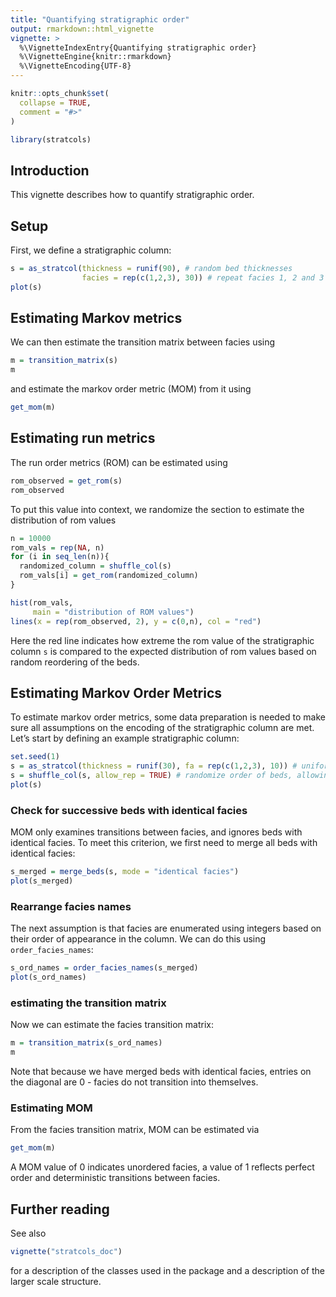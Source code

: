 ```yaml
---
title: "Quantifying stratigraphic order"
output: rmarkdown::html_vignette
vignette: >
  %\VignetteIndexEntry{Quantifying stratigraphic order}
  %\VignetteEngine{knitr::rmarkdown}
  %\VignetteEncoding{UTF-8}
---
```


```r
knitr::opts_chunk$set(
  collapse = TRUE,
  comment = "#>"
)
```

```r
library(stratcols)
```

## Introduction

This vignette describes how to quantify stratigraphic order.

## Setup

First, we define a stratigraphic column:

```r
s = as_stratcol(thickness = runif(90), # random bed thicknesses
                facies = rep(c(1,2,3), 30)) # repeat facies 1, 2 and 3 
plot(s)
```

## Estimating Markov metrics

We can then estimate the transition matrix between facies using

```r
m = transition_matrix(s)
m
```
and estimate the markov order metric (MOM) from it using

```r
get_mom(m)
```
## Estimating run metrics

The run order metrics (ROM) can be estimated using

```r
rom_observed = get_rom(s)
rom_observed
```

To put this value into context, we randomize the section to estimate the distribution of rom values

```r
n = 10000
rom_vals = rep(NA, n)
for (i in seq_len(n)){
  randomized_column = shuffle_col(s)
  rom_vals[i] = get_rom(randomized_column)
}

hist(rom_vals,
     main = "distribution of ROM values")
lines(x = rep(rom_observed, 2), y = c(0,n), col = "red")
```
Here the red line indicates how extreme the rom value of the stratigraphic column `s` is compared to the expected distribution of rom values based on random reordering of the beds.

## Estimating Markov Order Metrics
To estimate markov order metrics, some data preparation is needed to make sure all assumptions on the encoding of the stratigraphic column are met. Let's start by defining an example stratigraphic column:

```r
set.seed(1)
s = as_stratcol(thickness = runif(30), fa = rep(c(1,2,3), 10)) # uniform bed thickness, ordered facies
s = shuffle_col(s, allow_rep = TRUE) # randomize order of beds, allowing  for repetitions
plot(s)

```

### Check for successive beds with identical facies

MOM only examines transitions between facies, and ignores beds with identical facies. To meet this criterion, we first need to merge all beds with identical facies:

```r
s_merged = merge_beds(s, mode = "identical facies")
plot(s_merged)
```
### Rearrange facies names

The next assumption is that facies are enumerated using integers based on their order of appearance in the column. We can do this using `order_facies_names`:

```r
s_ord_names = order_facies_names(s_merged)
plot(s_ord_names)
```
### estimating the transition matrix

Now we can estimate the facies transition matrix:

```r
m = transition_matrix(s_ord_names)
m
```

Note that because we have merged beds with identical facies, entries on the diagonal are 0 - facies do not transition into themselves.

### Estimating MOM 

From the facies transition matrix, MOM can be estimated via

```r
get_mom(m)
```
A MOM  value of 0 indicates unordered facies, a value of 1 reflects perfect order and deterministic transitions between facies.

## Further reading

See also

```r

vignette("stratcols_doc")

```

for a description of the classes used in the package and a description of the larger scale structure.
